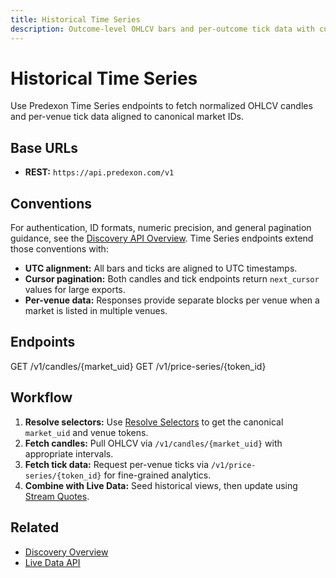 ```yaml
---
title: Historical Time Series
description: Outcome-level OHLCV bars and per-outcome tick data with cursor pagination and strict UTC alignment.
---
```


# Historical Time Series

Use Predexon Time Series endpoints to fetch normalized OHLCV candles and per-venue tick data aligned to canonical market IDs.

## Base URLs

- **REST:** `https://api.predexon.com/v1`

## Conventions

For authentication, ID formats, numeric precision, and general pagination guidance, see the [Discovery API Overview](/pages/discovery/overview). Time Series endpoints extend those conventions with:

- **UTC alignment:** All bars and ticks are aligned to UTC timestamps.
- **Cursor pagination:** Both candles and tick endpoints return `next_cursor` values for large exports.
- **Per-venue data:** Responses provide separate blocks per venue when a market is listed in multiple venues.

## Endpoints

<CardGroup cols={2}>
  <Card title="Candles (OHLCV)" icon="chart-candlestick" href="/pages/time-series/candles">
    GET /v1/candles/{market_uid}
  </Card>
  <Card title="Price Series (Ticks)" icon="chart-line" href="/pages/time-series/price-series">
    GET /v1/price-series/{token_id}
  </Card>
</CardGroup>

## Workflow

1. **Resolve selectors:** Use [Resolve Selectors](/pages/discovery/resolve) to get the canonical `market_uid` and venue tokens.
2. **Fetch candles:** Pull OHLCV via `/v1/candles/{market_uid}` with appropriate intervals.
3. **Fetch tick data:** Request per-venue ticks via `/v1/price-series/{token_id}` for fine-grained analytics.
4. **Combine with Live Data:** Seed historical views, then update using [Stream Quotes](/pages/live-data/stream-quotes).

## Related

- [Discovery Overview](/pages/discovery/overview)
- [Live Data API](/pages/live-data/overview)
